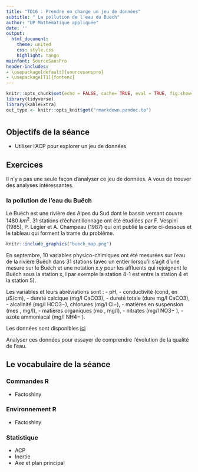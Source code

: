 ```yaml
---
title: "TD16 : Prendre en charge un jeu de données"
subtitle: " La pollution de l'eau du Buëch"
author: "UP Mathématique appliquée"
date: ''
output:
  html_document:
    theme: united
    css: style.css
    highlight: tango
mainfont: SourceSansPro
header-includes:
- \usepackage[default]{sourcesanspro}
- \usepackage[T1]{fontenc}
---
```



```r
knitr::opts_chunk$set(echo = FALSE, cache= TRUE, eval = TRUE, fig.show='hide', message = FALSE, warning = FALSE, results = 'hide' )
library(tidyverse)
library(kableExtra)
out_type <- knitr::opts_knit$get("rmarkdown.pandoc.to")
```


# {.tabset .tabset-fade .tabset-pills}

##  Objectifs de la séance  
- Utiliser l'ACP pour explorer un jeu de données

## Exercices 


Il n'y a pas une seule façon d'analyser ce jeu de données. A vous de trouver des analyses intéressantes.


### la pollution de l'eau du Buëch
Le Buëch est une rivière des Alpes du Sud dont le bassin versant couvre 1480 $km^2$. 31 stations d'échantillonnage
ont été étudiées par F. Vespini (1985), P. Légier et A. Champeau (1987) qui ont publié la carte ci-dessous et le tableau qui forment la trame du problème.



```r
knitr::include_graphics("buech_map.png")
```




En septembre, 10 variables physico-chimiques ont été mesurées sur l'eau de la rivière Buëch dans 31 stations (avec un entier lorsqu'il s'agit d'une mesure sur le Buëch et une notation x.y pour les affluents qui rejoignent le Buëch sous la station x, l par exemple la station 4-1 est
entre la station 4 et la station 5). 

Les variables et leurs abréviations sont : 
-  pH, 
- conductivité (cond, en μS/cm), 
- dureté calcique (mg/l CaCO3), 
- dureté totale (dure mg/l CaCO3), 
- alcalinité (mg/l HCO3−), chlorures (mg/l Cl−), 
- matières en suspension (mes , mg/l), 
- matières organiques (mo , mg/l), 
- nitrates (mg/l NO3− ), 
- azote ammoniacal (mg/l NH4− ).


Les données sont disponibles [ici](buech.csv) 


Analyser ces données pour essayer de comprendre l'évolution de la qualité de l'eau.





## Le vocabulaire de la séance

### Commandes R
- Factoshiny


### Environnement R
- Factoshiny


### Statistique 
- ACP
- Inertie
- Axe et plan principal
